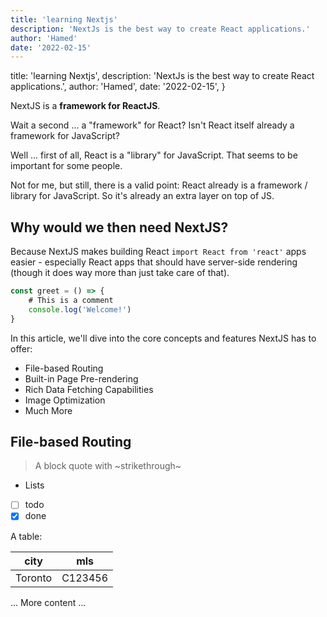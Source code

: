 ---
title: 'learning Nextjs'
description: 'NextJs is the best way to create React applications.'
author: 'Hamed'
date: '2022-02-15'
---

  title: 'learning Nextjs',
  description: 'NextJs is the best way to create React applications.',
  author: 'Hamed',
  date: '2022-02-15',
}

NextJS is a **framework for ReactJS**.

Wait a second ... a "framework" for React? Isn't React itself already a framework for JavaScript?

Well ... first of all, React is a "library" for JavaScript. That seems to be important for some people.

Not for me, but still, there is a valid point: React already is a framework / library for JavaScript. So it's already an extra layer on top of JS.

## Why would we then need NextJS?

Because NextJS makes building React `import React from 'react'` apps easier - especially React apps that should have server-side rendering (though it does way more than just take care of that).

```js
const greet = () => {
    # This is a comment
    console.log('Welcome!')
}
```

In this article, we'll dive into the core concepts and features NextJS has to offer:

- File-based Routing
- Built-in Page Pre-rendering
- Rich Data Fetching Capabilities
- Image Optimization
- Much More

## File-based Routing

> A block quote with ~strikethrough~

- Lists
- [ ] todo
- [x] done

A table:

| city    | mls     |
| ------- | ------- |
| Toronto | C123456 |

... More content ...
